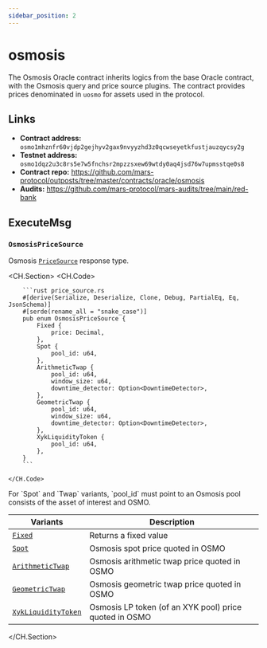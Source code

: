 ```yaml
---
sidebar_position: 2
---
```



# osmosis

The Osmosis Oracle contract inherits logics from the base Oracle contract, with the Osmosis query and price source plugins. The contract provides prices denominated in `uosmo` for assets used in the protocol.

## Links 

- **Contract address:** `osmo1mhznfr60vjdp2gejhyv2gax9nvyyzhd3z0qcwseyetkfustjauzqycsy2g`
- **Testnet address:** `osmo1dqz2u3c8rs5e7w5fnchsr2mpzzsxew69wtdy0aq4jsd76w7upmsstqe0s8`
- **Contract repo:** https://github.com/mars-protocol/outposts/tree/master/contracts/oracle/osmosis
- **Audits:** https://github.com/mars-protocol/mars-audits/tree/main/red-bank

## ExecuteMsg

### `OsmosisPriceSource`

Osmosis [`PriceSource`](./base#price_source) response type.

<CH.Section>
    <CH.Code>


        ```rust price_source.rs
        #[derive(Serialize, Deserialize, Clone, Debug, PartialEq, Eq, JsonSchema)]
        #[serde(rename_all = "snake_case")]
        pub enum OsmosisPriceSource {
            Fixed {
                price: Decimal,
            },
            Spot {
                pool_id: u64,
            },
            ArithmeticTwap {
                pool_id: u64,
                window_size: u64,
                downtime_detector: Option<DowntimeDetector>,
            },
            GeometricTwap {
                pool_id: u64,
                window_size: u64,
                downtime_detector: Option<DowntimeDetector>,
            },
            XykLiquidityToken {
                pool_id: u64,
            },
        }
        ```

    </CH.Code>

<Admonition type="info" title="NOTE">
For `Spot` and `Twap` variants, `pool_id` must point to an Osmosis pool consists of the asset of interest and OSMO.
</Admonition>

| **Variants**      | **Description** |
| ----------- | ----------- |
| [`Fixed`](focus://price_source.rs#4:6)   | Returns a fixed value       |
| [`Spot`](focus://price_source.rs#7:9)   | Osmosis spot price quoted in OSMO       |
| [`ArithmeticTwap`](focus://price_source.rs#10:14)   | Osmosis arithmetic twap price quoted in OSMO       |
| [`GeometricTwap`](focus://price_source.rs#15:19)   | Osmosis geometric twap price quoted in OSMO       |
| [`XykLiquidityToken`](focus://price_source.rs#20:22)   | Osmosis LP token (of an XYK pool) price quoted in OSMO      |

</CH.Section>
